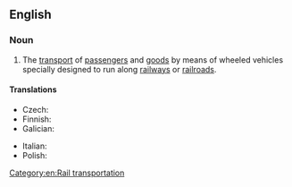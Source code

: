 ==English==
{{wikipedia}}

===Noun===
{{en-noun|-}}

# The [[transport]] of [[passenger]]s and [[goods]] by means of wheeled vehicles specially designed to run along [[railway]]s or [[railroad]]s.

====Translations====
{{trans-top|transport}}
* Czech: {{t+|cs|železnice|f}}
* Finnish: {{t|fi|rautatiekuljetus}}
* Galician: {{t|gl|transporte por ferrocarril}}
{{trans-mid}}
* Italian: {{t|it|trasporto ferroviario|m}}
* Polish: {{t+|pl|kolejnictwo|n}}
{{trans-bottom}}

[[Category:en:Rail transportation]]